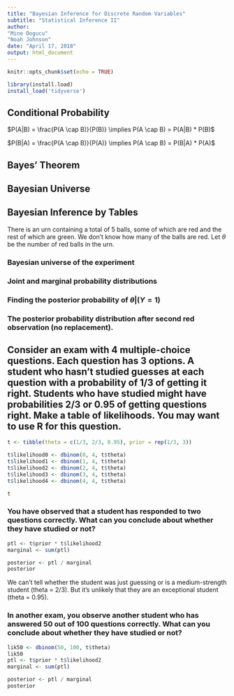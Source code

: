 ```yaml
---
title: "Bayesian Inference for Discrete Random Variables"
subtitle: "Statistical Inference II"
author:
"Mine Dogucu"
"Noah Johnson"
date: "April 17, 2018"
output: html_document
---
```


```r
knitr::opts_chunk$set(echo = TRUE)

library(install.load)
install_load('tidyverse')
```

## Conditional Probability

$P(A|B) = \frac{P(A \cap B)}{P(B)} \implies P(A \cap B) = P(A|B) * P(B)$

$P(B|A) = \frac{P(A \cap B)}{P(A)} \implies P(A \cap B) = P(B|A) * P(A)$

## Bayes' Theorem

## Bayesian Universe

## Bayesian Inference by Tables

There is an urn containing a total of 5 balls, some of which are red and the rest of which are green. We don't know how many of the balls are red. Let $\theta$ be the number of red balls in the urn.

### Bayesian universe of the experiment

### Joint and marginal probability distributions

### Finding the posterior probability of $\theta | (Y = 1)$

### The posterior probability distribution after second red observation (no replacement).

## Consider an exam with 4 multiple-choice questions. Each question has 3 options. A student who hasn't studied guesses at each question with a probability of 1/3 of getting it right. Students who have studied might have probabilities 2/3 or 0.95 of getting questions right. Make a table of likelihoods. You may want to use R for this question.

```r
t <- tibble(theta = c(1/3, 2/3, 0.95), prior = rep(1/3, 3))

t$likelihood0 <- dbinom(0, 4, t$theta)
t$likelihood1 <- dbinom(1, 4, t$theta)
t$likelihood2 <- dbinom(2, 4, t$theta)
t$likelihood3 <- dbinom(3, 4, t$theta)
t$likelihood4 <- dbinom(4, 4, t$theta)

t

```

### You have observed that a student has responded to two questions correctly. What can you conclude about whether they have studied or not?

```r
ptl <- t$prior * t$likelihood2
marginal <- sum(ptl)

posterior <- ptl / marginal
posterior
```

We can't tell whether the student was just guessing or is a medium-strength student (theta = 2/3). But it's unlikely that they are an exceptional student (theta = 0.95).

### In another exam, you observe another student who has answered 50 out of 100 questions correctly. What can you conclude about whether they have studied or not?

```r
lik50 <- dbinom(50, 100, t$theta)
lik50
ptl <- t$prior * t$likelihood2
marginal <- sum(ptl)

posterior <- ptl / marginal
posterior
```


